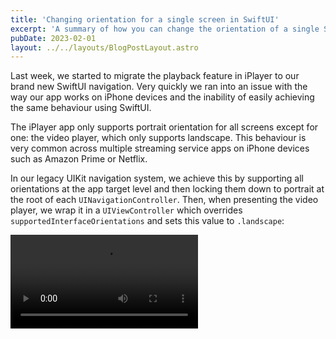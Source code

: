 ```yaml
---
title: 'Changing orientation for a single screen in SwiftUI'
excerpt: 'A summary of how you can change the orientation of a single SwiftUI view in your app and why it is a very difficult challenge to solve.'
pubDate: 2023-02-01
layout: ../../layouts/BlogPostLayout.astro
---
```



Last week, we started to migrate the playback feature in iPlayer to our brand new SwiftUI navigation. Very quickly we ran into an issue with the way our app works on iPhone devices and the inability of easily achieving the same behaviour using SwiftUI.

The iPlayer app only supports portrait orientation for all screens except for one: the video player, which only supports landscape. This behaviour is very common across multiple streaming service apps on iPhone devices such as Amazon Prime or Netflix.

In our legacy UIKit navigation system, we achieve this by supporting all orientations at the app target level and then locking them down to portrait at the root of each `UINavigationController`. Then, when presenting the video player, we wrap it in a `UIViewController` which overrides `supportedInterfaceOrientations` and sets this value to `.landscape`:

<Video src="/assets/posts/changing-orientation-for-a-single-screen-in-swiftui/iplayer.mp4" />

We set out on a mission to replicate this behaviour in our SwiftUI navigation and tried a number of approaches but none of them worked in the way we wanted it to:

1. Wrapping the app's root SwiftUI view in a `UIViewController` with `potrait` as the only supported orientation and then doing the same for the player screen but with `landscape` as its only supported orientation.
2. Using a combination of the above and [requestGeometryUpdate](https://developer.apple.com/documentation/uikit/uiwindowscene/3975944-requestgeometryupdate) to force updates on the video player view.
3. Rotating the view manually on presentation using the [rotationEffect view modifier](<https://developer.apple.com/documentation/swiftui/view/rotationeffect(_:anchor:)>).

We thought all hope was lost and that we would need to rewrite our whole navigation in UIKit when one of my colleagues came across [a thread in Apple's developer forums](https://developer.apple.com/forums/thread/125155). The solution described by [Jim Dovey](https://developer.apple.com/forums/profile/Jim+Dovey) in the thread seemed to do exactly what we needed by subclassing [UIHostingController](https://developer.apple.com/documentation/swiftui/uihostingcontroller), setting it as the window's root view controller and dynamically updating its `supportedInterfaceOrientations` from within a given SwiftUI view by making use of [SwiftUI preferences](https://developer.apple.com/documentation/swiftui/preferences?changes=_7).

> ⚠️ Disclaimer! All credit for this solution goes to [Jim Dovey](https://developer.apple.com/forums/profile/Jim+Dovey) who wrote the thread on Apple's Developer forums. In this article, I am trying to document it and show any extra work we had to do to make the solution work. Also, I want to give a huge shoutout to my colleagues Dan Ellis and Dave Burrows as it was a real team effort to get us over this hurdle.

## Reverting to UIKit for the app root

The first thing we did, as the [thread states](https://developer.apple.com/forums/thread/125155), was to go back to UIKit's way of bootstrapping an application. To do this, we removed the `@main` decorator from the app's root `View` and created an `AppDelegate` and a `SceneDelegate`.

The `AppDelegate`'s only job, now decorated with `@main` to mark it as the app's entrypoint, was to define the configuration for connecting to a scene:

```swift:AppDelegate.swift
import UIKit

@main
class AppDelegate: UIResponder, UIApplicationDelegate {
    func application(_ application: UIApplication, configurationForConnecting connectingSceneSession: UISceneSession, options: UIScene.ConnectionOptions) -> UISceneConfiguration {
        return UISceneConfiguration(name: "Default Configuration", sessionRole: connectingSceneSession.role)
    }
}
```

The `SceneDelegate`, in turn, needed to create a `UIWindow` from the provided `UIWindowScene` and set a root view controller on it:

```swift:SceneDelegate.swift
import UIKit

class SceneDelegate: UIResponder, UIWindowSceneDelegate {
    var window: UIWindow?

    func scene(_ scene: UIScene, willConnectTo session: UISceneSession, options connectionOptions: UIScene.ConnectionOptions) {
        guard let windowScene = (scene as? UIWindowScene) else { return }

        let window = UIWindow(windowScene: windowScene)
        // We'll replace this in a second...
        window.rootViewController = UIViewController()
        window.makeKeyAndVisible()
        self.window = window
    }
}
```

Last but not least, we needed to define the scene that we told the `AppDelegate` to connect to (with configuration name: `"DefaultConfiguration"`) in the app's `Info.plist` file:

```xml:Info.plist
<!-- ... -->
<dict>
	<key>UIApplicationSceneManifest</key>
	<dict>
		<key>UIApplicationSupportsMultipleScenes</key>
		<false/>
		<key>UISceneConfigurations</key>
		<dict>
			<key>UIWindowSceneSessionRoleApplication</key>
			<array>
				<dict>
					<key>UISceneConfigurationName</key>
					<string>Default Configuration</string>
					<key>UISceneDelegateClassName</key>
					<string>$(PRODUCT_MODULE_NAME).SceneDelegate</string>
				</dict>
			</array>
		</dict>
	</dict>
</dict>
<!-- ... -->
```

## Subclassing `UIHostingController`

Once all this setup was done, we needed to create the root view controller for the application. As [the thread in Apple's Developer forum states](https://developer.apple.com/forums/thread/125155), we needed to make this a subclass of `UIHostingController`. This subclassed `UIHostingController` would then override the `supportedInterfaceOrientations` property and update it dynamically based on the values passed up by SwiftUI views using a preference.

The subclass would also need to define a `RootView` to hold the SwiftUI application and have a way of updating the supported orientations in the subclassed `UIHostingController` through a mediator object called `OrientationsHolder`.

```swift:OrientationLockedController.swift
// This code was taken and slightly modified from the original answer on Apple's Developer Forums
// https://developer.apple.com/forums/thread/125155
class OrientationLockedController<Content: View>: UIHostingController<OrientationLockedController.Root<Content>> {
    class OrientationsHolder {
        var supportedOrientations: UIInterfaceOrientationMask

        init() {
            self.supportedOrientations = UIDevice.current.userInterfaceIdiom == .pad ? .all : .allButUpsideDown
        }
    }

    var orientations: OrientationsHolder!

    override var supportedInterfaceOrientations: UIInterfaceOrientationMask {
        orientations.supportedOrientations
    }

    init(rootView: Content) {
        let orientationsHolder = OrientationsHolder()
        let orientationRoot = Root(contentView: rootView, orientationsHolder: orientationsHolder)
        super.init(rootView: orientationRoot)
        self.orientations = orientationsHolder
    }

    required init?(coder aDecoder: NSCoder) {
        fatalError("init(coder:) has not been implemented")
    }


    struct Root<Content: View>: View {
        let contentView: Content
        let orientationsHolder: OrientationsHolder

        var body: some View {
            contentView
        }
    }
}
```

The next step was to replace the window's `rootViewController` with the newly created `OrientationLockedController`, which would lock the orientation of every SwiftUI view in the app to portrait:

```swift:SceneDelegate.swift
import UIKit

class SceneDelegate: UIResponder, UIWindowSceneDelegate {
    var window: UIWindow?

    func scene(_ scene: UIScene, willConnectTo session: UISceneSession, options connectionOptions: UIScene.ConnectionOptions) {
        guard let windowScene = (scene as? UIWindowScene) else { return }

        let window = UIWindow(windowScene: windowScene)
        window.rootViewController = OrientationLockedController(rootView: ContentView())
        window.makeKeyAndVisible()
        self.window = window
    }
}
```

## Updating the supported orientations from a View

Now that we had a way of locking the orientation of the whole application using a subclass of `UIHostingViewController`, we needed a way of modifying it on a per view basis. This modification would need to happen from many layers down in the application and bubble all the way up to the `OrientationLockedController` so that the `supportedInterfaceOrientations` property on it could be updated.

Making use of the [SwiftUI preferences API](https://developer.apple.com/documentation/swiftui/preferences?changes=_7) would allow us to update the supported orientations from any SwiftUI view in the app and listen to it from the `Root` view. The `Root` view would then update the `supportedInterfaceOrientations` property in the `OrientationLockedController` through the `OrientationsHolder` mediator class.

Creating a preference is as easy as creating a struct which conforms to the `PreferenceKey` protocol, giving it a default value and telling it how it should be updated by implementing the protocol's `reduce` method:

```swift:PreferenceKey.swift
struct SupportedOrientationsPreferenceKey: PreferenceKey {
    static var defaultValue: UIInterfaceOrientationMask {
        UIDevice.current.userInterfaceIdiom == .pad ? .all : .portrait
    }

    static func reduce(value: inout UIInterfaceOrientationMask, nextValue: () -> UIInterfaceOrientationMask) {
        value.formIntersection(nextValue())
    }
}
```

The `Root` view would then listen for any changes to this preference key through the `onPreferenceChange` modifier:

```swift:OrientationLockedController.swift
struct Root<Content: View>: View {
    let contentView: Content
    let orientationsHolder: OrientationsHolder

    var body: some View {
        contentView
            .onPreferenceChange(SupportedOrientationsPreferenceKey.self) {
                orientationsHolder.supportedOrientations = $0
            }
    }
}
```

We then created a small extension to modify the preference key following what the thread suggested:

```swift:View+SupportedOrientations.swift
extension View {
    func supportedOrientations(_ supportedOrientations: UIInterfaceOrientationMask) -> some View {
        preference(key: SupportedOrientationsPreferenceKey.self, value: supportedOrientations)
    }
}
```

We thought we were all done at this point and ready to see our landscape view by using the modifier like so...

```swift:ContentView.swift
struct ContentView: View {
    @State private var isPresented: Bool = false

    var body: some View {
        Button("I am a portrait view...", action: { isPresented = true })
            .fullScreenCover(isPresented: $isPresented) {
                ZStack {
                    Color.red
                    Text("I am a landscape view yay!!")
                        .background(Color.red)
                }
                .ignoresSafeArea()
                .supportedOrientations(.landscape)
            }
    }
}
```

But this is what happened instead... 😭

<Video src="/assets/posts/changing-orientation-for-a-single-screen-in-swiftui/portrait.mp4" />

After debugging the code we realised that the `onPreferenceChange` method at the `RootView` was not firing when presenting the landscape view. While this didn't make sense at the time, it does now. The preference gets updated from a view modifier and it needs a re-render of the view to propagate the event upwards to the `Root` view, which meant that we needed to do some extra work to get this working...

## The `landscapeFullScreenModifier`

We decided to create a [ViewModifier](https://developer.apple.com/documentation/swiftui/viewmodifier) to wrap the view being presented and use a `@State` variable to update the orientation preference key only when the view was on screen. This would allow us to present a view in landscape mode using a modifier similar to SwiftUI's [fullScreenCover](<https://developer.apple.com/documentation/swiftui/view/fullscreencover(ispresented:ondismiss:content:)>) while keeping the rest of the app in potrait mode:

```swift:LandscapeFullScreenCover.swift
import SwiftUI

struct LandscapeFullScreenCover<CoverContent: View>: ViewModifier {
    @Binding var isPresented: Bool
    @ViewBuilder let coverContent: () -> CoverContent
    @State private var supportedOrientations: UIInterfaceOrientationMask = .portrait

    func body(content: Content) -> some View {
        content
            .fullScreenCover(isPresented: $isPresented) {
                coverContent()
            }
            .onChange(of: isPresented, perform: { supportedOrientations = $0 ? .landscape : .portrait })
            .supportedOrientations(supportedOrientations)
    }
}

extension View {
    func landscapeFullScreenCover(isPresented: Binding<Bool>, @ViewBuilder content: @escaping () -> some View) -> some View {
        modifier(LandscapeFullScreenCover(isPresented: isPresented, coverContent: content))
    }
}
```

We then used this modifier to present a view in landscape mode:

```swift:ContentView.swift
struct ContentView: View {
    @State private var isPresented: Bool = false

    var body: some View {
        Button("I am a portrait view...", action: { isPresented = true })
            .landscapeFullScreenCover(isPresented: $isPresented) {
                ZStack {
                    Color.red
                    Text("I am a landscape view yay!!")
                        .background(Color.red)
                }
                .ignoresSafeArea()
            }
    }
}
```

<Video src="/assets/posts/changing-orientation-for-a-single-screen-in-swiftui/landscape.mp4" />

## Take it with a pinch of salt 🧂

Before you go, I want to stress that while this is the only workaround that we were able to find, it is by no means a robust and future-proof solution. We have found that navigation behaviour in SwiftUI tends to change in every iOS version and changing a single screen from portrait to landscape orientation works well on iOS 16 but not on iOS 15, where you'll probably want to set the orientation to allow `.allButUpsideDown` rather than constraining it to `.landscape` only.

For this reason, I would take what has been discussed in this article **with a big pinch of salt** and make sure you have **sufficient UI/manual tests around the screen you're locking orientation for**.

Nonetheless, this has been a very interesting feature to work on as I have learnt a lot about SwiftUI's internals and how it lays out its views, as well as understanding how preferences work.
